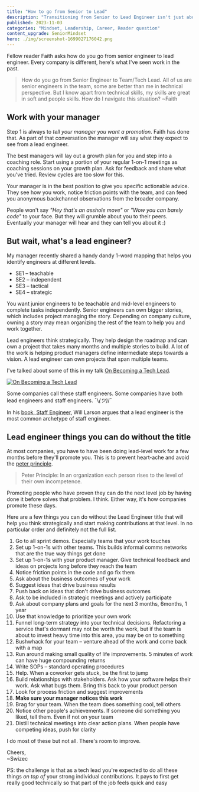 ```yaml
---
title: "How to go from Senior to Lead"
description: "Transitioning from Senior to Lead Engineer isn't just about technical prowess, but strategic thinking, soft skills, and going beyond your role. And remember, strong individual contributions matter!"
published: 2023-11-03
categories: "Mindset, Leadership, Career, Reader question"
content_upgrade: SeniorMindset
hero: ./img/screenshot-1699027176042.png
---
```


Fellow reader Faith asks how do you go from senior engineer to lead engineer. Every company is different, here's what I've seen work in the past.

> How do you go from Senior Engineer to Team/Tech Lead. All of us are senior engineers in the team, some are better than me in technical perspective. But I know apart from technical skills, my skills are great in soft and people skills. How do I navigate this situation?
> ~Faith

## Work with your manager

Step 1 is always to _tell your manager you want a promotion_. Faith has done that. As part of that conversation the manager will say what they expect to see from a lead engineer.

The best managers will lay out a growth plan for you and step into a coaching role. Start using a portion of your regular 1-on-1 meetings as coaching sessions on your growth plan. Ask for feedback and share what you've tried. Review cycles are too slow for this.

Your manager is in the best position to give you specific actionable advice. They see how you work, notice friction points with the team, and can feed you anonymous backchannel observations from the broader company.

People won't say _"Hey that's an asshole move"_ or _"Wow you can barely code"_ to your face. But they will grumble about you to their peers. Eventually your manager will hear and they can tell you about it :)

## But wait, what's a lead engineer?

My manager recently shared a handy dandy 1-word mapping that helps you identify engineers at different levels.

- SE1 – teachable
- SE2 – independent
- SE3 – tactical
- SE4 – strategic

You want junior engineers to be teachable and mid-level engineers to complete tasks independently. Senior engineers can own bigger stories, which includes project managing the story. Depending on company culture, owning a story may mean organizing the rest of the team to help you and work together.

Lead engineers think strategically. They help design the roadmap and can own a project that takes many months and multiple stories to build. A lot of the work is helping product managers define intermediate steps towards a vision. A lead engineer can own projects that span multiple teams.

I've talked about some of this in my talk [On Becoming a Tech Lead](https://portal.gitnation.org/contents/on-becoming-a-tech-lead).

[![On Becoming a Tech Lead](./img/On-Becoming-a-Tech-Lead524040.jpeg)](https://portal.gitnation.org/contents/on-becoming-a-tech-lead)

Some companies call these staff engineers. Some companies have both lead engineers and staff engineers. ¯\\_(ツ)_/¯

In his [book, Staff Engineer](https://swizec.com/blog/what-i-learned-from-staff-engineer-by-will-larson/), Will Larson argues that a lead engineer is the most common archetype of staff engineer.

## Lead engineer things you can do without the title

At most companies, you have to have been doing lead-level work for a few months before they'll promote you. This is to prevent heart-ache and avoid the [peter principle](https://en.wikipedia.org/wiki/Peter_principle).

> Peter Principle: In an organization each person rises to the level of their own incompetence.

Promoting people who have proven they can do the next level job by having done it before solves that problem. I think. Either way, it's how companies promote these days.

Here are a few things you can do without the Lead Engineer title that will help you think strategically and start making contributions at that level. In no particular order and definitely not the full list.

1.  Go to all sprint demos. Especially teams that your work touches
2.  Set up 1-on-1s with other teams. This builds informal comms networks that are the true way things get done
3.  Set up 1-on-1s with your product manager. Give technical feedback and ideas on projects long before they reach the team
4.  Notice friction points in the code and go fix them
5.  Ask about the business outcomes of your work
6.  Suggest ideas that drive business results
7.  Push back on ideas that don't drive business outcomes
8.  Ask to be included in strategic meetings and actively participate
9.  Ask about company plans and goals for the next 3 months, 6months, 1 year
10. Use that knowledge to prioritize your own work
11. Funnel long-term strategy into your technical decisions. Refactoring a service that's dormant may not be worth the work, but if the team is about to invest heavy time into this area, you may be on to something
12. Bushwhack for your team – venture ahead of the work and come back with a map
13. Run around making small quality of life improvements. 5 minutes of work can have huge compounding returns
14. Write SOPs – standard operating procedures
15. Help. When a coworker gets stuck, be the first to jump
16. Build relationships with stakeholders. Ask how your software helps their work. Ask what bugs them. Bring this back to your product person
17. Look for process friction and suggest improvements
18. **Make sure your manager notices this work**
19. Brag for your team. When the team does something cool, tell others
20. Notice other people's achievements. If someone did something you liked, tell them. Even if not on your team
21. Distill technical meetings into clear action plans. When people have competing ideas, push for clarity

I do most of these but not all. There's room to improve.

Cheers,<br/>
~Swizec

PS: the challenge is that as a tech lead you're expected to do all these things _on top of_ your strong individual contributions. It pays to first get really good technically so that part of the job feels quick and easy
